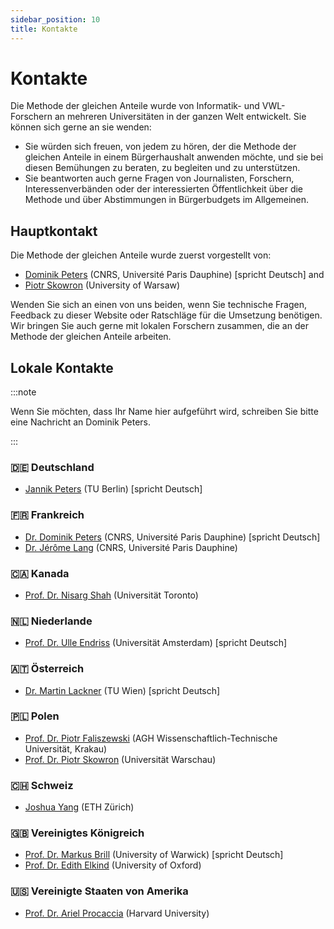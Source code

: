 ```yaml
---
sidebar_position: 10
title: Kontakte
---
```


# Kontakte

Die Methode der gleichen Anteile wurde von Informatik- und VWL-Forschern an mehreren Universitäten in der ganzen Welt entwickelt. Sie können sich gerne an sie wenden:

* Sie würden sich freuen, von jedem zu hören, der die Methode der gleichen Anteile in einem Bürgerhaushalt anwenden möchte, und sie bei diesen Bemühungen zu beraten, zu begleiten und zu unterstützen. 
* Sie beantworten auch gerne Fragen von Journalisten, Forschern, Interessenverbänden oder der interessierten Öffentlichkeit über die Methode und über Abstimmungen in Bürgerbudgets im Allgemeinen.

## Hauptkontakt

Die Methode der gleichen Anteile wurde zuerst vorgestellt von:
* [Dominik Peters](https://dominik-peters.de) (CNRS, Université Paris Dauphine) [spricht Deutsch] and 
* [Piotr Skowron](https://www.mimuw.edu.pl/~ps219737/) (University of Warsaw) 

Wenden Sie sich an einen von uns beiden, wenn Sie technische Fragen, Feedback zu dieser Website oder Ratschläge für die Umsetzung benötigen. Wir bringen Sie auch gerne mit lokalen Forschern zusammen, die an der Methode der gleichen Anteile arbeiten.

## Lokale Kontakte

:::note

Wenn Sie möchten, dass Ihr Name hier aufgeführt wird, schreiben Sie bitte eine Nachricht an Dominik Peters.

:::

### 🇩🇪 Deutschland

* [Jannik Peters](https://sites.google.com/view/jannikpeters) (TU Berlin) [spricht Deutsch]

### 🇫🇷 Frankreich

* [Dr. Dominik Peters](https://dominik-peters.de) (CNRS, Université Paris Dauphine) [spricht Deutsch]
* [Dr. Jérôme Lang](https://www.lamsade.dauphine.fr/~lang/) (CNRS, Université Paris Dauphine)

### 🇨🇦 Kanada

* [Prof. Dr. Nisarg Shah](https://www.cs.toronto.edu/~nisarg/index.html) (Universität Toronto)

### 🇳🇱 Niederlande

* [Prof. Dr. Ulle Endriss](https://staff.science.uva.nl/u.endriss/) (Universität Amsterdam) [spricht Deutsch]

### 🇦🇹 Österreich

* [Dr. Martin Lackner](http://martin.lackner.xyz/) (TU Wien) [spricht Deutsch]

### 🇵🇱 Polen

* [Prof. Dr. Piotr Faliszewski](https://home.agh.edu.pl/~faliszew/) (AGH Wissenschaftlich-Technische Universität, Krakau)
* [Prof. Dr. Piotr Skowron](https://www.mimuw.edu.pl/~ps219737/) (Universität Warschau)

### 🇨🇭 Schweiz

* [Joshua Yang](https://democracy.dsi.uzh.ch/member/joshua-yang/) (ETH Zürich)

### 🇬🇧 Vereinigtes Königreich

* [Prof. Dr. Markus Brill](https://sites.google.com/site/brillmarkus/home) (University of Warwick) [spricht Deutsch]
* [Prof. Dr. Edith Elkind](https://www.cs.ox.ac.uk/people/edith.elkind/) (University of Oxford)

### 🇺🇸 Vereinigte Staaten von Amerika

* [Prof. Dr. Ariel Procaccia](http://procaccia.info/) (Harvard University)